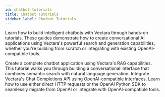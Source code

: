 ```yaml
---
id: chatbot-tutorials
title: Chatbot Tutorials
sidebar_label: Chatbot Tutorials
---
```



Learn how to build intelligent chatbots with Vectara through hands-on tutorials.
These guides demonstrate how to create conversational AI applications using
Vectara's powerful search and generation capabilities, whether you're building
from scratch or integrating with existing OpenAI-compatible tools.

<Grid columns={2}>
  <TopicButton
    title="Build a Chatbot with the Chat APIs"
    href="/docs/tutorials/build-a-chatbot">
    <Spacer size="l" />
    Create a complete chatbot application using Vectara's RAG capabilities.
    <Spacer size="l" />
    This tutorial walks you through building a conversational interface that
    combines semantic search with natural language generation.
  </TopicButton>
  <TopicButton
    title="Use OpenAI SDK with the Vectara Chat Completions API"
    href="/docs/tutorials/use-openai-libraries-with-vectara">
    <Spacer size="l" />
    Integrate Vectara's Chat Completions API using OpenAI-compatible interfaces.
    <Spacer size="l" />
    Learn how to use either direct HTTP requests or the OpenAI Python SDK to
    seamlessly migrate from OpenAI or integrate with OpenAI-compatible tools.
  </TopicButton>
</Grid>
